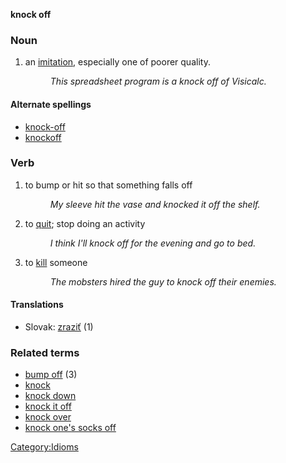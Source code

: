 '''knock off'''
===Noun===
#an [[imitation]], especially one of poorer quality.
#:''This spreadsheet program is a knock off of Visicalc.''

====Alternate spellings====
*[[knock-off]]
*[[knockoff]]

===Verb===
#to bump or hit so that something falls off
#:''My sleeve hit the vase and knocked it off the shelf.''
#to [[quit]]; stop doing an activity
#:''I think I'll knock off for the evening and go to bed.''
#to [[kill]] someone
#:''The mobsters hired the guy to knock off their enemies.''

====Translations====
*Slovak: [[zraziť]] (1)

===Related terms===
*[[bump off]] (3)
*[[knock]]
*[[knock down]]
*[[knock it off]]
*[[knock over]]
*[[knock one's socks off]]


[[Category:Idioms]]